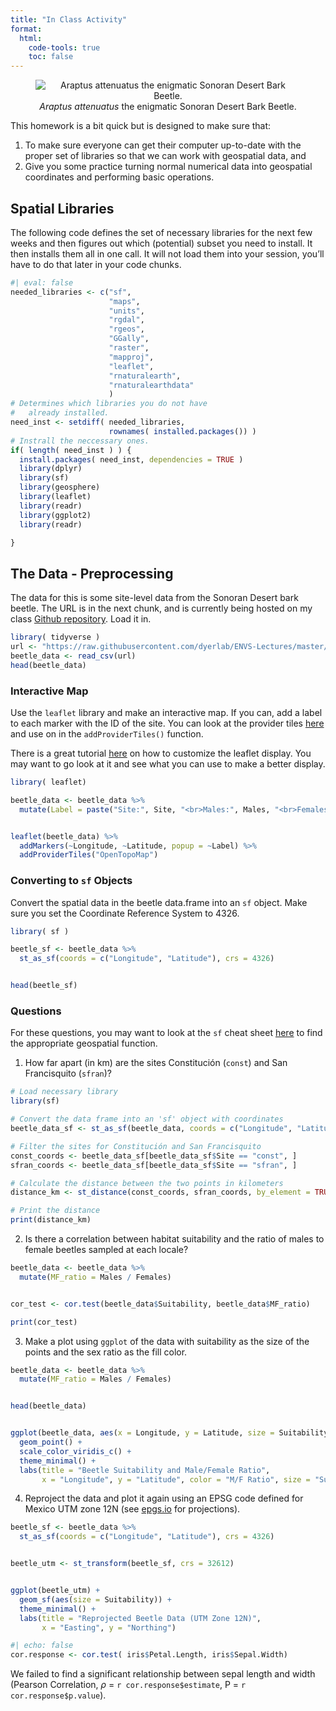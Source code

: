 ```yaml
---
title: "In Class Activity"
format: 
  html:
    code-tools: true
    toc: false
---
```


<center>
![*Araptus attenuatus* the enigmatic Sonoran Desert Bark Beetle.](https://live.staticflickr.com/65535/50441339417_74e04216fa_w_d.jpg)
</center>


This homework is a bit quick but is designed to make sure that:

1. To make sure everyone can get their computer up-to-date with the proper set of libraries so that we can work with geospatial data, and
2. Give you some practice turning normal numerical data into geospatial coordinates and performing basic operations.

## Spatial Libraries

The following code defines the set of necessary libraries for the next few weeks and then figures out which (potential) subset you need to install. It then installs them all in one call.  It will not load them into your session, you'll have to do that later in your code chunks.


```r
#| eval: false 
needed_libraries <- c("sf",
                      "maps",
                      "units",
                      "rgdal",
                      "rgeos",
                      "GGally",
                      "raster",
                      "mapproj",
                      "leaflet",
                      "rnaturalearth",
                      "rnaturalearthdata"
                      )
# Determines which libraries you do not have
#   already installed.
need_inst <- setdiff( needed_libraries, 
                      rownames( installed.packages()) )
# Instrall the neccessary ones.
if( length( need_inst ) ) {
  install.packages( need_inst, dependencies = TRUE )
  library(dplyr)
  library(sf)
  library(geosphere)
  library(leaflet)
  library(readr)
  library(ggplot2)
  library(readr)

}
```



## The Data - Preprocessing

The data for this is some site-level data from the Sonoran Desert bark beetle.  The URL is in the next chunk, and is currently being hosted on my class [Github repository](https://github.com/dyerlab/ENVS-Lectures).  Load it in.

```r
library( tidyverse )
url <- "https://raw.githubusercontent.com/dyerlab/ENVS-Lectures/master/data/Araptus_Disperal_Bias.csv"
beetle_data <- read_csv(url)
head(beetle_data)
```


### Interactive Map

Use the `leaflet` library and make an interactive map.  If you can, add a label to each marker with the ID of the site.  You can look at the provider tiles [here](https://leaflet-extras.github.io/leaflet-providers/preview/) and use on in the `addProviderTiles()` function. 

There is a great tutorial [here](https://rstudio.github.io/leaflet/map_widget.html) on how to customize the leaflet display.  You may want to go look at it and see what you can use to make a better display.

```r
library( leaflet)

beetle_data <- beetle_data %>%
  mutate(Label = paste("Site:", Site, "<br>Males:", Males, "<br>Females:", Females, "<br>Suitability:", Suitability))


leaflet(beetle_data) %>%
  addMarkers(~Longitude, ~Latitude, popup = ~Label) %>%
  addProviderTiles("OpenTopoMap")


```

### Converting to `sf` Objects

Convert the spatial data in the beetle data.frame into an `sf` object.  Make sure you set the Coordinate Reference System to $4326$.


```r
library( sf )

beetle_sf <- beetle_data %>%
  st_as_sf(coords = c("Longitude", "Latitude"), crs = 4326)


head(beetle_sf)

```


### Questions

For these questions, you may want to look at the `sf` cheat sheet [here](https://github.com/rstudio/cheatsheets/raw/main/sf.pdf) to find the appropriate geospatial function.

1. How far apart (in km) are the sites Constitución (`const`) and San Francisquito (`sfran`)?  
```r
# Load necessary library
library(sf)

# Convert the data frame into an 'sf' object with coordinates
beetle_data_sf <- st_as_sf(beetle_data, coords = c("Longitude", "Latitude"), crs = 4326)

# Filter the sites for Constitución and San Francisquito
const_coords <- beetle_data_sf[beetle_data_sf$Site == "const", ]
sfran_coords <- beetle_data_sf[beetle_data_sf$Site == "sfran", ]

# Calculate the distance between the two points in kilometers
distance_km <- st_distance(const_coords, sfran_coords, by_element = TRUE) / 1000  # convert from meters to kilometers

# Print the distance
print(distance_km)

```
2. Is there a correlation between habitat suitability and the ratio of males to female beetles sampled at each locale? 
```r

beetle_data <- beetle_data %>%
  mutate(MF_ratio = Males / Females)


cor_test <- cor.test(beetle_data$Suitability, beetle_data$MF_ratio)

print(cor_test)
```
3. Make a plot using `ggplot` of the data with suitability as the size of the points and the sex ratio as the fill color.
```r


beetle_data <- beetle_data %>%
  mutate(MF_ratio = Males / Females)


head(beetle_data)


ggplot(beetle_data, aes(x = Longitude, y = Latitude, size = Suitability, color = MF_ratio)) +
  geom_point() +
  scale_color_viridis_c() +  
  theme_minimal() +  
  labs(title = "Beetle Suitability and Male/Female Ratio", 
       x = "Longitude", y = "Latitude", color = "M/F Ratio", size = "Suitability")

```
4. Reproject the data and plot it again using an EPSG code defined for Mexico UTM zone 12N (see [epgs.io](https://epsg.io) for projections).
```r

beetle_sf <- beetle_data %>%
  st_as_sf(coords = c("Longitude", "Latitude"), crs = 4326)


beetle_utm <- st_transform(beetle_sf, crs = 32612)


ggplot(beetle_utm) +
  geom_sf(aes(size = Suitability)) +  
  theme_minimal() +
  labs(title = "Reprojected Beetle Data (UTM Zone 12N)", 
       x = "Easting", y = "Northing")
```


```r
#| echo: false
cor.response <- cor.test( iris$Petal.Length, iris$Sepal.Width)
```


We failed to find a significant relationship between sepal length and width (Pearson Correlation, $\rho$ = `r cor.response$estimate`, P = `r cor.response$p.value`).








